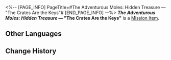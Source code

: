 <%-- [PAGE_INFO]
PageTitle=#The Adventurous Moles: Hidden Treasure — "The Crates Are the Keys"#
[END_PAGE_INFO] --%>
{{Item Infobox
|title       = ''The Adventurous Moles: Hidden Treasure'' &mdash; "The Crates Are the Keys"
|id          = 140172
|image       = Item ''The Adventurous Moles- Hidden Treasure'' &mdash; The Crates Are the Keys.png
|type        = Mission Item
|invCategory = Missions
|rarity      = 3
|effect      = 
|description = A few pages from a children's adventure book very popular in Belobog.
}}
{{Description|''"The Moles, the Moles, are brilliant and strong! The Moles, the Moles, take the reins!"''}}
'''''The Adventurous Moles: Hidden Treasure'' &mdash; "The Crates Are the Keys"''' is a [[Mission Item]].

==Other Languages==
{{Other Languages
|en   = ''The Adventurous Moles: Hidden Treasure'' &mdash; "The Crates Are the Keys"
|zhs  = 《冒险鼹鼠队：隐形的宝藏》「货箱便是钥匙」
|zht  = 《冒險鼴鼠隊：隱形的寶藏》「貨箱便是鑰匙」
|ja   = 『モグラ冒険隊・見えない宝物』「箱がカギだ」
|ko   = ≪두더지 모험단: 숨겨진 보물≫ 「화물 상자가 관건」
|es   = Las cajas son las llaves - «Los topos aventureros: el tesoro invisible»
|fr   = ''Les Taupes aventurières : Le trésor caché'' &mdash; « Les caisses sont les clés »
|ru   = Кроты-приключенцы: Спрятанное сокровище. Ящики - это ключи
|th   = "การผจญภัยของแก๊งตัวตุ่น: สมบัติเร้นลับ" - กล่องสินค้าคือกุญแจ
|vi   = "Đội Chuột Chũi Phiêu Lưu: Kho Báu Ẩn Giấu" - "Thùng Hàng Chính Là Chìa Khóa"
|de   = „Die abenteuerlustigen Maulwürfe: Verborgener Schatz“ &ndash; Die Kisten sind der Schlüssel
|id   = "Petualang The Moles: Harta Karun Tersembunyi" &mdash; Peti Adalah Kunci
|pt   = "As Toupeiras Aventureiras: Tesouro Escondido" &ndash; "As Caixas São as Chaves"
}}

==Change History==
{{Change History|1.0}}